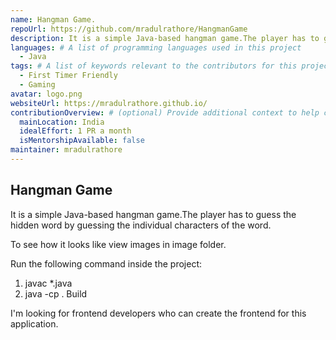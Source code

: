 ```yaml
---
name: Hangman Game.
repoUrl: https://github.com/mradulrathore/HangmanGame
description: It is a simple Java-based hangman game.The player has to guess the hidden word by guessing the individual characters of the word.
languages: # A list of programming languages used in this project
  - Java  
tags: # A list of keywords relevant to the contributors for this project
  - First Timer Friendly
  - Gaming  
avatar: logo.png
websiteUrl: https://mradulrathore.github.io/
contributionOverview: # (optional) Provide additional context to help contributors match well with your project
  mainLocation: India
  idealEffort: 1 PR a month
  isMentorshipAvailable: false
maintainer: mradulrathore
---
```


<!-- Divide your content into sections using our handy shortcodes. Each section is optional -->

<Overview>

**Hangman Game**
---               
It is a simple Java-based hangman game.The player has to guess the hidden word by guessing the individual characters of the word.

To see how it looks like view images in image folder.

Run the following command inside the project:

1. javac *.java
2. java -cp . Build

</Overview>

<Contributing>

I'm looking for frontend developers who can create the frontend for this application.

</Contributing>
